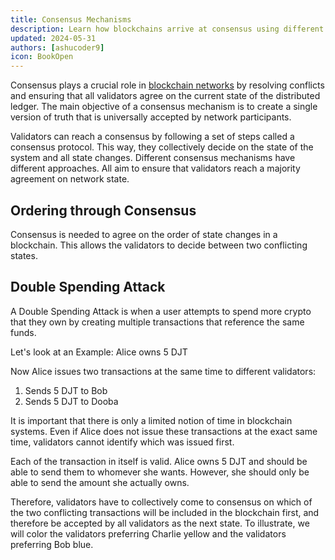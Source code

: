 ```yaml
---
title: Consensus Mechanisms
description: Learn how blockchains arrive at consensus using different mechanisms.
updated: 2024-05-31
authors: [ashucoder9]
icon: BookOpen
---
```


Consensus plays a crucial role in [blockchain networks](/guide/what-is-a-blockchain) by resolving conflicts and ensuring that all validators agree on the current state of the distributed ledger. The main objective of a consensus mechanism is to create a single version of truth that is universally accepted by network participants.

Validators can reach a consensus by following a set of steps called a consensus protocol. This way, they collectively decide on the state of the system and all state changes. Different consensus mechanisms have different approaches. All aim to ensure that validators reach a majority agreement on network state. 

## Ordering through Consensus

Consensus is needed to agree on the order of state changes in a blockchain. This allows the validators to decide between two conflicting states.

<Quiz quizId="102"/>

## Double Spending Attack

A Double Spending Attack is when a user attempts to spend more crypto that they own by creating multiple transactions that reference the same funds.

Let's look at an Example: Alice owns 5 DJT

Now Alice issues two transactions at the same time to different validators:

1. Sends 5 DJT to Bob
2. Sends 5 DJT to Dooba

It is important that there is only a limited notion of time in blockchain systems. Even if Alice does not issue these transactions at the exact same time, validators cannot identify which was issued first.

Each of the transaction in itself is valid. Alice owns 5 DJT and should be able to send them to whomever she wants. However, she should only be able to send the amount she actually owns.

Therefore, validators have to collectively come to consensus on which of the two conflicting transactions will be included in the blockchain first, and therefore be accepted by all validators as the next state. To illustrate, we will color the validators preferring Charlie yellow and the validators preferring Bob blue.

<Quiz quizId="103"/>
